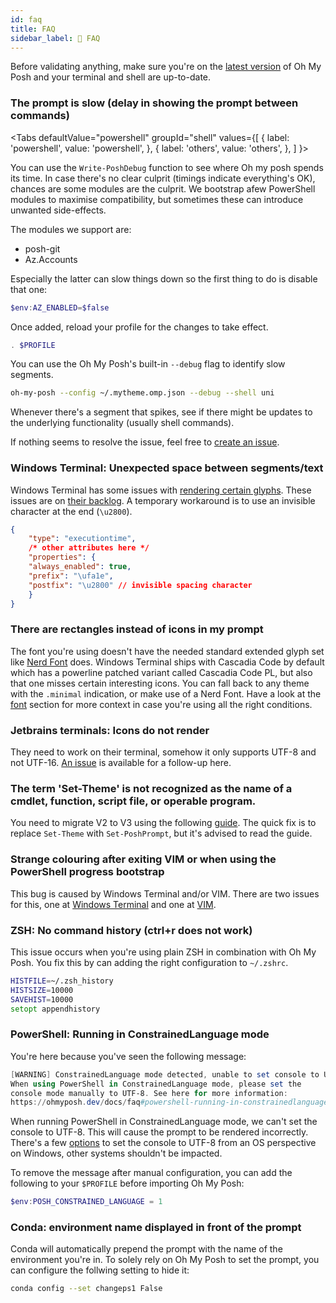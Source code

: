 ```yaml
---
id: faq
title: FAQ
sidebar_label: 🤨 FAQ
---
```



Before validating anything, make sure you're on the [latest version][latest] of Oh My Posh and your terminal and shell are up-to-date.

### The prompt is slow (delay in showing the prompt between commands)

<Tabs
  defaultValue="powershell"
  groupId="shell"
  values={[
    { label: 'powershell', value: 'powershell', },
    { label: 'others', value: 'others', },
  ]
}>
<TabItem value="powershell">

You can use the `Write-PoshDebug` function to see where Oh my posh spends its time.
In case there's no clear culprit (timings indicate everything's OK), chances are some modules are the culprit.
We bootstrap afew PowerShell modules to maximise compatibility, but sometimes these can introduce unwanted side-effects.

The modules we support are:

- posh-git
- Az.Accounts

Especially the latter can slow things down so the first thing to do is disable that one:

```powershell
$env:AZ_ENABLED=$false
```

Once added, reload your profile for the changes to take effect.

```powershell
. $PROFILE
```

</TabItem>
<TabItem value="others">

You can use the Oh My Posh's built-in `--debug` flag to identify slow segments.

```bash
oh-my-posh --config ~/.mytheme.omp.json --debug --shell uni
```

Whenever there's a segment that spikes, see if there might be updates to the underlying functionality (usually shell commands).

</TabItem>
</Tabs>

If nothing seems to resolve the issue, feel free to [create an issue][new-issue].

### Windows Terminal: Unexpected space between segments/text

Windows Terminal has some issues with [rendering certain glyphs][wt-glyph]. These issues are on [their backlog][wt-glyphs].
A temporary workaround is to use an invisible character at the end (`\u2800`).

```json
{
    "type": "executiontime",
    /* other attributes here */
    "properties": {
    "always_enabled": true,
    "prefix": "\ufa1e",
    "postfix": "\u2800" // invisible spacing character
    }
}
```

### There are rectangles instead of icons in my prompt

The font you're using doesn't have the needed standard extended glyph set like [Nerd Font][nf] does.
Windows Terminal ships with Cascadia Code by default which has a powerline patched variant called Cascadia Code PL,
but also that one misses certain interesting icons. You can fall back to any theme with the `.minimal` indication,
or make use of a Nerd Font. Have a look at the [font][font] section for more context in case you're using all the right conditions.

### Jetbrains terminals: Icons do not render

They need to work on their terminal, somehow it only supports UTF-8 and not UTF-16.
[An issue][jb-icons] is available for a follow-up here.

### The term 'Set-Theme' is not recognized as the name of a cmdlet, function, script file, or operable program.

You need to migrate V2 to V3 using the following [guide][upgrading]. The quick fix is to replace `Set-Theme` with `Set-PoshPrompt`,
but it's advised to read the guide.

### Strange colouring after exiting VIM or when using the PowerShell progress bootstrap

This bug is caused by Windows Terminal and/or VIM. There are two issues for this, one at [Windows Terminal][wt-vim] and
one at [VIM][vim-wt].

### ZSH: No command history (ctrl+r does not work)

This issue occurs when you're using plain ZSH in combination with Oh My Posh.
You fix this by can adding the right configuration to `~/.zshrc`.

```zsh
HISTFILE=~/.zsh_history
HISTSIZE=10000
SAVEHIST=10000
setopt appendhistory
```

### PowerShell: Running in ConstrainedLanguage mode

You're here because you've seen the following message:

```powershell
[WARNING] ConstrainedLanguage mode detected, unable to set console to UTF-8.
When using PowerShell in ConstrainedLanguage mode, please set the
console mode manually to UTF-8. See here for more information:
https://ohmyposh.dev/docs/faq#powershell-running-in-constrainedlanguage-mode
```

When running PowerShell in ConstrainedLanguage mode, we can't set the console to UTF-8. This will cause the prompt to be rendered incorrectly.
There's a few [options][utf-8] to set the console to UTF-8 from an OS perspective on Windows, other systems shouldn't be impacted.

To remove the message after manual configuration, you can add the following to your `$PROFILE` before importing Oh My Posh:

```powershell
$env:POSH_CONSTRAINED_LANGUAGE = 1
```

### Conda: environment name displayed in front of the prompt

Conda will automatically prepend the prompt with the name of the environment you're in.
To solely rely on Oh My Posh to set the prompt, you can configure the follwing setting to hide it:

```bash
conda config --set changeps1 False
```

[new-issue]: https://github.com/JanDeDobbeleer/oh-my-posh/issues/new
[latest]: https://github.com/JanDeDobbeleer/oh-my-posh/releases/latest
[wt-glyph]: https://github.com/microsoft/terminal/issues/3546
[wt-glyphs]: https://github.com/microsoft/terminal/issues?q=is%3Aissue+is%3Aopen+unicode+width
[nf]: https://www.nerdfonts.com/
[font]: fonts.md
[jb-icons]: https://youtrack.jetbrains.com/issue/IDEA-248010
[upgrading]: upgrading.md
[wt-vim]: https://github.com/microsoft/terminal/issues/3794
[vim-wt]: https://github.com/vim/vim/issues/5092
[utf-8]: https://github.com/PowerShell/PowerShell/issues/7233#issuecomment-640243647
